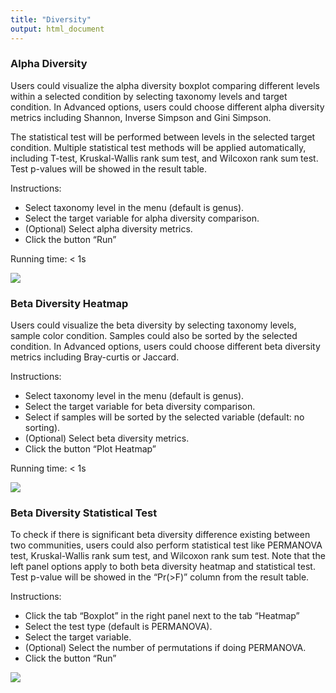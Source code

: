 ```yaml
---
title: "Diversity"
output: html_document
---
```


### Alpha Diversity

Users could visualize the alpha diversity boxplot comparing different levels within a selected condition by selecting taxonomy levels and target condition. In Advanced options, users could choose different alpha diversity metrics including Shannon, Inverse Simpson and Gini Simpson. 

The statistical test will be performed between levels in the selected target condition. Multiple statistical test methods will be applied automatically, including T-test, Kruskal-Wallis rank sum test, and Wilcoxon rank sum test. Test p-values will be showed in the result table.

Instructions:

* Select taxonomy level in the menu (default is genus).
* Select the target variable for alpha diversity comparison.
* (Optional) Select alpha diversity metrics.
* Click the button "Run"

Running time: < 1s

![](https://github.com/wejlab/materials/blob/master/animalcules/fig_035.png?raw=true)

### Beta Diversity Heatmap

Users could visualize the beta diversity by selecting taxonomy levels, sample color condition. Samples could also be sorted by the selected condition. In Advanced options, users could choose different beta diversity metrics including Bray-curtis or Jaccard. 

Instructions:

* Select taxonomy level in the menu (default is genus).
* Select the target variable for beta diversity comparison.
* Select if samples will be sorted by the selected variable (default: no sorting).
* (Optional) Select beta diversity metrics.
* Click the button "Plot Heatmap"

Running time: < 1s

![](https://github.com/wejlab/materials/blob/master/animalcules/fig_036.png?raw=true)

### Beta Diversity Statistical Test

To check if there is significant beta diversity difference existing between two communities, users could also perform statistical test like PERMANOVA test, Kruskal-Wallis rank sum test, and Wilcoxon rank sum test. Note that the left panel options apply to both beta diversity heatmap and statistical test. Test p-value will be showed in the "Pr(>F)" column from the result table.

Instructions:

* Click the tab "Boxplot" in the right panel next to the tab "Heatmap"
* Select the test type (default is PERMANOVA). 
* Select the target variable.
* (Optional) Select the number of permutations if doing PERMANOVA. 
* Click the button "Run"

![](https://github.com/wejlab/materials/blob/master/animalcules/fig_037.png?raw=true)
